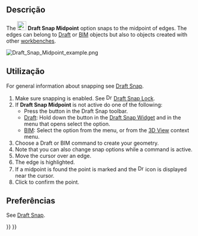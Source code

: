 <languages/>

<div class="mw-translate-fuzzy">
{{Docnav
|[[Draft_Snap_Endpoint/pt-br|Ponto final]]
|[[Draft_Snap_Center/pt-br|Centro]]
|[[Draft_Workbench/pt-br|Draft]]
|IconL=Draft_Snap_Endpoint.svg
|IconR=Draft_Snap_Center.svg
|IconC=Workbench_Draft.svg
}}
</div>

{{GuiCommand
|Name=Draft Snap Midpoint
|MenuLocation=Snapping → Snap Midpoint
|Workbenches=[[Draft_Workbench|Draft]], [[BIM_Workbench|BIM]]
|SeeAlso=[[Draft_Snap|Draft Snap]], [[Draft_Snap_Lock|Draft Snap Lock]]
}}

<span id="Description"></span>
== Descrição ==

The [[Image:Draft_Snap_Midpoint.svg|24px]] '''Draft Snap Midpoint''' option snaps to the midpoint of edges. The edges can belong to [[Draft_Workbench|Draft]] or [[BIM_Workbench|BIM]] objects but also to objects created with other [[Workbenches|workbenches]].

[[Image:Draft_Snap_Midpoint_example.png]]
{{Caption|Snapping the second point of a line to the midpoint of an edge}}

<span id="Usage"></span>
== Utilização ==

For general information about snapping see [[Draft_Snap|Draft Snap]].

# Make sure snapping is enabled. See [[Image:Draft_Snap_Lock.svg|16px]] [[Draft_Snap_Lock|Draft Snap Lock]].
# If '''Draft Snap Midpoint''' is not active do one of the following:
#* Press the {{Button|[[Image:Draft_Snap_Midpoint.svg|16px]] [[Draft_Snap_Midpoint|Snap Midpoint]]}} button in the Draft Snap toolbar.
#* [[Draft_Workbench|Draft]]: Hold down the {{Button|[[Image:Draft_Snap_Lock.svg|x16px]][[Image:Toolbar_flyout_arrow.svg|x16px]]}} button in the [[Draft_Snap_Widget|Draft Snap Widget]] and in the menu that opens select the {{MenuCommand|[[Image:Draft_Snap_Midpoint.svg|16px]] Snap Midpoint}} option.
#* [[BIM_Workbench|BIM]]: Select the {{MenuCommand|Snapping → [[Image:Draft_Snap_Midpoint.svg|16px]] Snap Midpoint}} option from the menu, or from the [[3D_View|3D View]] context menu.
# Choose a Draft or BIM command to create your geometry.
# Note that you can also change snap options while a command is active.
# Move the cursor over an edge.
# The edge is highlighted.
# If a midpoint is found the point is marked and the [[Image:Draft_Snap_Midpoint.svg|16px]] icon is displayed near the cursor.
# Click to confirm the point.

<span id="Preferences"></span>
== Preferências ==

See [[Draft_Snap#Preferences|Draft Snap]].


<div class="mw-translate-fuzzy">
{{Docnav
|[[Draft_Snap_Endpoint/pt-br|Ponto final]]
|[[Draft_Snap_Center/pt-br|Centro]]
|[[Draft_Workbench/pt-br|Draft]]
|IconL=Draft_Snap_Endpoint.svg
|IconR=Draft_Snap_Center.svg
|IconC=Workbench_Draft.svg
}}
</div>

{{Draft Tools navi{{#translation:}}}}
{{Userdocnavi{{#translation:}}}}